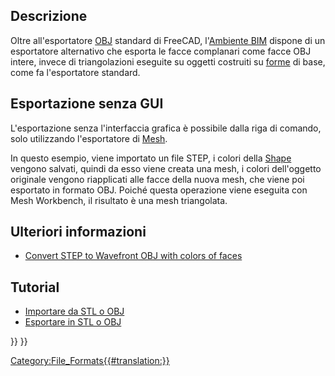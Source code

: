 <languages/>

{{Docnav/it
|[[Arch_DAE/it|DAE]]
|[[Arch_JSON/it|JSON]]
|[[BIM_Workbench/it|BIM]]
|IconL=
|IconR=
|IconC=Workbench_BIM.svg
}}

{{TOCright}}

<span id="Description"></span>
==Descrizione==

Oltre all'esportatore [https://en.wikipedia.org/wiki/Wavefront_.obj_file OBJ] standard di FreeCAD, l'[[BIM_Workbench/it|Ambiente BIM]] dispone di un esportatore alternativo che esporta le facce complanari come facce OBJ intere, invece di triangolazioni eseguite su oggetti costruiti su [[Shape/it|forme]] di base, come fa l'esportatore standard.

<span id="Exporting_without_GUI"></span>
== Esportazione senza GUI ==

L'esportazione senza l'interfaccia grafica è possibile dalla riga di comando, solo utilizzando l'esportatore di [[Mesh_Workbench/it|Mesh]].

In questo esempio, viene importato un file STEP, i colori della [[Shape/it|Shape]] vengono salvati, quindi da esso viene creata una mesh, i colori dell'oggetto originale vengono riapplicati alle facce della nuova mesh, che viene poi esportato in formato OBJ. Poiché questa operazione viene eseguita con Mesh Workbench, il risultato è una mesh triangolata.

{{Code|code=
import Mesh
import MeshPart
import Import

data = Import.open("example.stp")
shape = data[0][0].Shape
shape_colors = data[0][1]

mesh = MeshPart.meshFromShape(Shape=shape, LinearDeflection=0.1, Segments=True)

face_colors = [(0, 0, 0)] * mesh.CountFacets

for i in range(mesh.countSegments()):
    color = shape_colors[i]
    segm = mesh.getSegment(i)
    for j in segm:
        face_colors[j] = color

mesh.write(Filename="new_example.obj", Material=face_colors, Format="obj")
}}

<span id="More_information"></span>
== Ulteriori informazioni ==

* [https://forum.freecad.org/viewtopic.php?f=8&t=37452 Convert STEP to Wavefront OBJ with colors of faces]

<span id="Tutorials"></span>
==Tutorial==

* [[Import_from_STL_or_OBJ/it|Importare da STL o OBJ]]
* [[Export_to_STL_or_OBJ/it|Esportare in STL o OBJ]]


{{Docnav/it
|[[Arch_DAE/it|DAE]]
|[[Arch_JSON/it|JSON]]
|[[BIM_Workbench/it|BIM]]
|IconL=
|IconR=
|IconC=Workbench_BIM.svg
}}

{{BIM_Tools_navi{{#translation:}}}}
{{Userdocnavi{{#translation:}}}}
[[Category:File_Formats{{#translation:}}]]